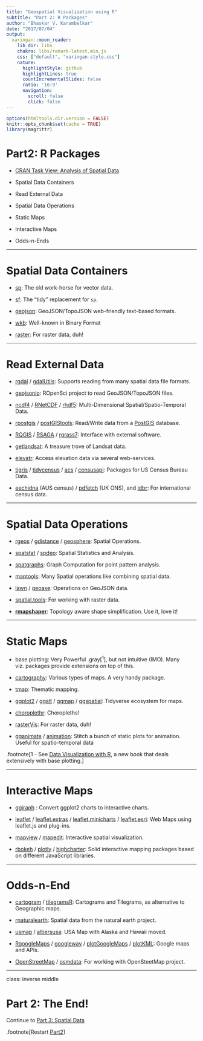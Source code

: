 ```yaml
---
title: "Geospatial Visualization using R"
subtitle: "Part 2: R Packages"
author: "Bhaskar V. Karambelkar"
date: "2017/07/04"
output:
  xaringan::moon_reader:
    lib_dir: libs
    chakra: libs/remark-latest.min.js
    css: ["default", "xaringan-style.css"]
    nature:
      highlightStyle: github
      highlightLines: true
      countIncrementalSlides: false
      ratio: '16:9'
      navigation:
        scroll: false
        click: false
---
```


```r
options(htmltools.dir.version = FALSE)
knitr::opts_chunk$set(cache = TRUE)
library(magrittr)
```

# Part2: R Packages

- [CRAN Task View: Analysis of Spatial Data](https://CRAN.R-project.org/view=Spatial)

- Spatial Data Containers

- Read External Data

- Spatial Data Operations

- Static Maps 

- Interactive Maps

- Odds-n-Ends

---

# Spatial Data Containers

- [sp](https://cran.r-project.org/package=sp): The old work-horse for vector data.

- [sf](https://cran.r-project.org/package=sf): The "tidy" replacement for  `sp`.

- [geojson](https://cran.r-project.org/package=geojson): GeoJSON/TopoJSON web-friendly text-based formats.

- [wkb](https://cran.r-project.org/package=wkb): Well-known in Binary Format

- [raster](https://cran.r-project.org/web/packages/raster/): For raster data, duh!


---

# Read External Data

- [rgdal](https://cran.r-project.org/package=rgdal) / [gdalUtils](https://cran.r-project.org/package=gdalUtils): Supports reading from many spatial data file formats.

- [geojsonio](https://cran.r-project.org/package=geojsonio): ROpenSci project to read GeoJSON/TopoJSON files.

- [ncdf4](https://cran.r-project.org/package=ncdf4) / [RNetCDF](https://cran.r-project.org/package=RNetCDF) / [rhdf5](https://www.bioconductor.org/packages/release/bioc/html/rhdf5.html): Multi-Dimensional Spatial/Spatio-Temporal Data.

- [rpostgis](https://cran.r-project.org/package=rpostgis) / [postGIStools](https://cran.r-project.org/package=postGIStools): Read/Write data from a [PostGIS](https://postgis.net/) database.

- [RQGIS](https://cran.r-project.org/package=RQGIS) / [RSAGA](https://cran.r-project.org/package=SAGA) / [rgrass7](https://cran.r-project.org/package=rgrass7): Interface with external software.

- [getlandsat](https://cran.r-project.org/package=getlandsat): A treasure trove of Landsat data.

- [elevatr](https://cran.r-project.org/package=elevatr): Access elevation data via several web-services.

- [tigris](https://cran.r-project.org/package=tigris) / [tidycensus](https://cran.r-project.org/package=tidycensus) / [acs](https://cran.r-project.org/package=acs) / [censusapi](https://cran.r-project.org/package=censusapi): Packages for US Census Bureau Data.

- [eechidna](https://cran.r-project.org/package=eechidna) (AUS census) / [pdfetch](https://cran.r-project.org/package=pdfetch) (UK ONS), and [idbr](https://cran.r-project.org/package=idbr): For international census data.

---

# Spatial Data Operations

- [rgeos](https://cran.r-project.org/package=rgeos) / [gdistance](https://cran.r-project.org/package=gdistance) / [geosphere](https://cran.r-project.org/package=geosphere): Spatial Operations.

- [spatstat](https://cran.r-project.org/package=spatstat) / [spdep](https://cran.r-project.org/package=spdep): Spatial Statistics and Analysis.

- [spatgraphs](https://cran.r-project.org/package=spatgraphs): Graph Computation for point pattern analysis.

- [maptools](https://cran.r-project.org/package=maptools): Many Spatial operations like combining spatial data.

- [lawn](https://cran.r-project.org/package=lawn) / [geoaxe](https://cran.r-project.org/package=geoaxe): Operations on GeoJSON data.

- [spatial.tools](https://cran.r-project.org/package=spatial.tools): For working with raster data.

- [**rmapshaper**](https://cran.r-project.org/package=rmapshaper): Topology aware shape simplification. Use it, love it!

---

# Static Maps

- base plotting: Very Powerful .gray[<sup>1</sup>], but not intuitive (IMO). Many viz. packages provide extensions on top of this.

- [cartography](https://cran.r-project.org/package=cartography): Various types of maps. A very handy package.

- [tmap](https://cran.r-project.org/package=tmap): Thematic mapping.

- [ggplot2](https://cran.r-project.org/package=ggplot2) / [ggalt](https://cran.r-project.org/package=ggalt) / [ggmap](https://cran.r-project.org/package=ggmap) / [ggspatial](https://cran.r-project.org/package=ggspatial): Tidyverse ecosystem for maps.

- [choroplethr](https://cran.r-project.org/package=choroplethr): Choropleths!

- [rasterVis](https://cran.r-project.org/package=rasterVis): For raster data, duh!

- [gganimate](https://github.com/dgrtwo/gganimate) / [animation](https://cran.r-project.org/package=animation): Stitch a bunch of static plots for animation. Useful for spatio-temporal data

.footnote[1 - See [Data Visualization with R](http://www.datavisualisation-r.com/), a new book that deals extensively with base plotting.]

---

# Interactive Maps

- [ggiraph](https://cran.r-project.org/package=ggiraph)  : Convert ggplot2 charts to interactive charts.

- [leaflet](https://cran.r-project.org/package=leaflet) / [leaflet.extras](https://cran.r-project.org/package=leaflet.extras) / [leaflet.minicharts](https://cran.r-project.org/package=leaflet.minicharts) / [leaflet.esri](https://cran.r-project.org/package=leaflet.esri): Web Maps using leaflet.js and plug-ins.

- [mapview](https://cran.r-project.org/package=mapview) / [mapedit](https://github.com/r-spatial/mapedit): Interactive spatial visualization.

- [rbokeh](https://cran.r-project.org/package=rbokeh) / [plotly](https://cran.r-project.org/package=plotly) / [highcharter](https://cran.r-project.org/package=highcharter): Solid interactive mapping packages based on different JavaScript libraries.

---

# Odds-n-End

- [cartogram](https://cran.r-project.org/package=cartogram) / [tilegramsR](https://cran.r-project.org/package=tilegramsR): Cartograms and Tilegrams, as alternative to Geographic maps.

- [rnaturalearth](https://cran.r-project.org/package=rnaturalearth): Spatial data from the natural earth project.

- [usmap](https://cran.r-project.org/package=usmap) / [albersusa](https://github.com/hrbrmstr/albersusa): USA Map with Alaska and Hawaii moved.

- [RgoogleMaps](https://cran.r-project.org/package=RgoogleMaps) / [googleway](https://cran.r-project.org/package=googleway) / [plotGoogleMaps](https://cran.r-project.org/package=plotGoogleMaps) / [plotKML](https://cran.r-project.org/package=plotKML): Google maps and APIs.

- [OpenStreetMap](https://cran.r-project.org/package=OpenStreetMap) / [osmdata](https://cran.r-project.org/package=osmdata): For working with OpenSteetMap project.

---

class: inverse middle

# Part 2: The End! 

Continue to [Part 3: Spatial Data](03-Spatial_Data.html)

.footnote[Restart [Part2](02-R_Packages.html)]
